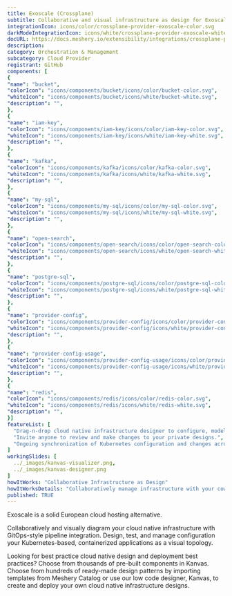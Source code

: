 ```yaml
---
title: Exoscale (Crossplane)
subtitle: Collaborative and visual infrastructure as design for Exoscale (Crossplane)
integrationIcon: icons/color/crossplane-provider-exoscale-color.svg
darkModeIntegrationIcon: icons/white/crossplane-provider-exoscale-white.svg
docURL: https://docs.meshery.io/extensibility/integrations/crossplane-provider-exoscale
description: 
category: Orchestration & Management
subcategory: Cloud Provider
registrant: GitHub
components: [
{
"name": "bucket",
"colorIcon": "icons/components/bucket/icons/color/bucket-color.svg",
"whiteIcon": "icons/components/bucket/icons/white/bucket-white.svg",
"description": "",
},
{
"name": "iam-key",
"colorIcon": "icons/components/iam-key/icons/color/iam-key-color.svg",
"whiteIcon": "icons/components/iam-key/icons/white/iam-key-white.svg",
"description": "",
},
{
"name": "kafka",
"colorIcon": "icons/components/kafka/icons/color/kafka-color.svg",
"whiteIcon": "icons/components/kafka/icons/white/kafka-white.svg",
"description": "",
},
{
"name": "my-sql",
"colorIcon": "icons/components/my-sql/icons/color/my-sql-color.svg",
"whiteIcon": "icons/components/my-sql/icons/white/my-sql-white.svg",
"description": "",
},
{
"name": "open-search",
"colorIcon": "icons/components/open-search/icons/color/open-search-color.svg",
"whiteIcon": "icons/components/open-search/icons/white/open-search-white.svg",
"description": "",
},
{
"name": "postgre-sql",
"colorIcon": "icons/components/postgre-sql/icons/color/postgre-sql-color.svg",
"whiteIcon": "icons/components/postgre-sql/icons/white/postgre-sql-white.svg",
"description": "",
},
{
"name": "provider-config",
"colorIcon": "icons/components/provider-config/icons/color/provider-config-color.svg",
"whiteIcon": "icons/components/provider-config/icons/white/provider-config-white.svg",
"description": "",
},
{
"name": "provider-config-usage",
"colorIcon": "icons/components/provider-config-usage/icons/color/provider-config-usage-color.svg",
"whiteIcon": "icons/components/provider-config-usage/icons/white/provider-config-usage-white.svg",
"description": "",
},
{
"name": "redis",
"colorIcon": "icons/components/redis/icons/color/redis-color.svg",
"whiteIcon": "icons/components/redis/icons/white/redis-white.svg",
"description": "",
}]
featureList: [
  "Drag-n-drop cloud native infrastructure designer to configure, model, and deploy your workloads.",
  "Invite anyone to review and make changes to your private designs.",
  "Ongoing synchronization of Kubernetes configuration and changes across any number of clusters."
]
workingSlides: [
  ../_images/kanvas-visualizer.png,
  ../_images/kanvas-designer.png
]
howItWorks: "Collaborative Infrastructure as Design"
howItWorksDetails: "Collaboratively manage infrastructure with your coworkers synchronously sharing the same designs."
published: TRUE
---
```

<p>
Exoscale is a solid European cloud hosting alternative.
</p>
<p>
    Collaboratively and visually diagram your cloud native infrastructure with GitOps-style pipeline integration. Design, test, and manage configuration your Kubernetes-based, containerized applications as a visual topology.
</p>
<p>
    Looking for best practice cloud native design and deployment best practices? Choose from thousands of pre-built components in Kanvas. Choose from hundreds of ready-made design patterns by importing templates from Meshery Catalog or use our low code designer, Kanvas, to create and deploy your own cloud native infrastructure designs.
</p>
